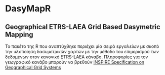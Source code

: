 # DasyMapR
## Geographical ETRS-LAEA Grid Based Dasymetric Mapping

Το πακέτο της R που αναπτύχθηκε περιέχει μία σειρά εργαλείων με σκοπό την υλοποίηση δασυμετρικών χαρτών με την μέθοδο του επιμερισμού των δεδομένων στον κανονικό ETRS-LAEA κάναβο. Πληροφορίες για τον γεωγραφικό κανάβο μπορούν να βρεθούν [INSPIRE Specification on Geographical Grid Systems](http://inspire.ec.europa.eu/index.cfm/pageid/241/documentid/3390)
